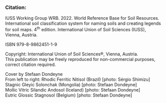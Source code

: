 ### Citation: 

IUSS Working Group WRB. 2022. World Reference Base for Soil Resources. International soil classification system for naming soils and creating legends for soil maps. 4^th^ edition. International Union of Soil Sciences (IUSS), Vienna, Austria.

ISBN 979-8-9862451-1-9

Copyright: International Union of Soil Sciences®, Vienna, Austria. \
This publication may be freely reproduced for non-commercial purposes, correct citation required.

Cover by Stefaan Dondeyne \
From left to right: Rhodic Ferritic Nitisol (Brazil) \[photo: Sérgio Shimizu\] \
Stagnic Gleyic Solonchak (Mongolia) \[photo: Stefaan Dondeyne\] \
Mollic Vitric Silandic Andosol (Iceland) \[photo: Stefaan Dondeyne\] \
Eutric Glossic Stagnosol (Belgium) \[photo: Stefaan Dondeyne\]
